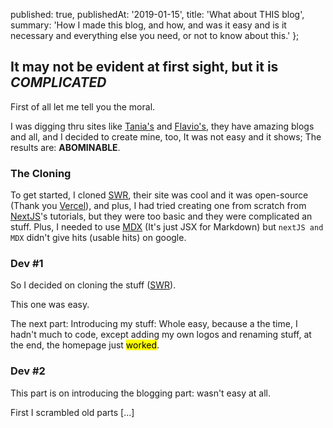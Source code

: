   published: true,
  publishedAt: '2019-01-15',
  title: 'What about THIS blog',
  summary:
    'How I made this blog, and how, and was it easy and is it necessary and everything else you need, or not to know about this.'
};

## It may not be evident at first sight, but it is _COMPLICATED_

First of all let me tell you the moral.

I was digging thru sites like [Tania's](//taniarascia.com) and [Flavio's](//flaviocopes.com), they have amazing blogs and all, and I decided to create mine, too, It was not easy and it shows; The results are: **ABOMINABLE**.

### The Cloning

[swr]: //swr.now.sh

To get started, I cloned [SWR], their site was cool and it was open-source (Thank you [Vercel](vercel.com)), and plus, I had tried creating one from scratch from [NextJS](//nextjs.org)'s tutorials, but they were too basic and they were complicated an stuff. Plus, I needed to use [MDX](//mdxjs.org) (It's just JSX for Markdown) but `nextJS and MDX` didn't give hits (usable hits) on google.

### Dev #1

So I decided on cloning the stuff ([SWR]).

This one was easy.

The next part: Introducing my stuff: Whole easy, because a the time, I hadn't much to code, except adding my own logos and renaming stuff, at the end, the homepage just <mark>worked</mark>.

### Dev #2

This part is on introducing the blogging part: wasn't easy at all.

First I scrambled old parts [...]
